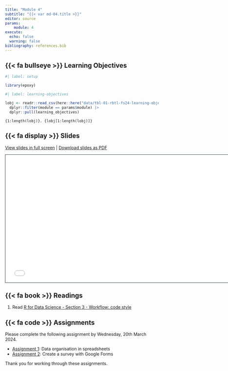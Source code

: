 ```yaml
---
title: "Module 4"
subtitle: "{{< var md-04.title >}}"
editor: source
params:
    module: 4
execute: 
  echo: false
  warning: false
bibliography: references.bib
---
```


## {{< fa bullseye >}} Learning Objectives

```r
#| label: setup

library(epoxy)
```

```r
#| label: learning-objectives

lobj <- readr::read_csv(here::here("data/tbl-01-rbtl-fs24-learning-objectives.csv")) |> 
  dplyr::filter(module == params$module) |>
  dplyr::pull(learning_objectives)

```

```epoxy
{1:length(lobj)}. {lobj[1:length(lobj)]}
```

## {{< fa display >}} Slides

[View slides in full screen](../slides/lec-04-spreadsheets.html) | [Download slides as PDF](https://github.com/ds4owd-001/website/raw/main/slides/lec-04-spreadsheets.pdf)

```{=html}
<iframe class="slide-deck" src="../slides/lec-04-spreadsheets.html" height="420" width="747" style="border: 1px solid #123233;"></iframe>
```

## {{< fa book >}} Readings

1. Read [R for Data Science - Section 3 - Workflow: code style](https://r4ds.hadley.nz/workflow-style)  

## {{< fa code >}} Assignments

Please complete the following assignment by Wednesday, 20th March 2024. 

-   [Assignment 1](../assignments/md-04/am-04-1-reading.qmd): Data organisation in spreadsheets
-   [Assignment 2](../assignments/md-04/am-04-2-survey.qmd): Create a survey with Google Forms

Thank you for working through these assignments. 
